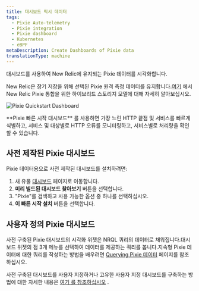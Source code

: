 ```yaml
---
title: 대시보드 픽시 데이터
tags:
  - Pixie Auto-telemetry
  - Pixie integration
  - Pixie dashboard
  - Kubernetes
  - eBPF
metaDescription: Create Dashboards of Pixie data
translationType: machine
---
```



대시보드를 사용하여 New Relic에 유지되는 Pixie 데이터를 시각화합니다.

New Relic은 장기 저장을 위해 선택된 Pixie 원격 측정 데이터를 유지합니다.[여기](/docs/kubernetes-pixie/auto-telemetry-pixie/understand-use-data/overview) 에서 New Relic Pixie 통합을 위한 하이브리드 스토리지 모델에 대해 자세히 알아보십시오.

<img
  title="Pixie Quickstart Dashboard"
  alt="Pixie Quickstart Dashboard"
  src={pixieDashboard}
/>

<figcaption>
  **Pixie 빠른 시작 대시보드** 를 사용하면 가장 느린 HTTP 끝점 및 서비스를 빠르게 식별하고, 서비스 및 대상별로 HTTP 오류를 모니터링하고, 서비스별로 처리량을 확인할 수 있습니다.
</figcaption>

## 사전 제작된 Pixie 대시보드

Pixie 데이터용으로 사전 제작된 대시보드를 설치하려면:

1. 새 유물 [대시보드](https://one.newrelic.com/dashboards) 페이지로 이동합니다.
2. **미리 빌드된 대시보드 찾아보기** 버튼을 선택합니다.
3. "Pixie"를 검색하고 사용 가능한 옵션 중 하나를 선택하십시오.
4. **이 빠른 시작 설치** 버튼을 선택합니다.

## 사용자 정의 Pixie 대시보드

사전 구축된 Pixie 대시보드의 시각화 위젯은 NRQL 쿼리의 데이터로 채워집니다.대시보드 위젯의 점 3개 메뉴를 선택하여 데이터를 제공하는 쿼리를 봅니다.지속형 Pixie 데이터에 대한 쿼리를 작성하는 방법을 배우려면 [Querying Pixie 데이터](/docs/kubernetes-pixie/auto-telemetry-pixie/understand-use-data/query-pixie-data) 페이지를 참조하십시오.

사전 구축된 대시보드를 사용자 지정하거나 고유한 사용자 지정 대시보드를 구축하는 방법에 대한 자세한 내용은 [여기 를 참조하십시오](https://docs.newrelic.com/docs/query-your-data/explore-query-data/dashboards/introduction-dashboards) .